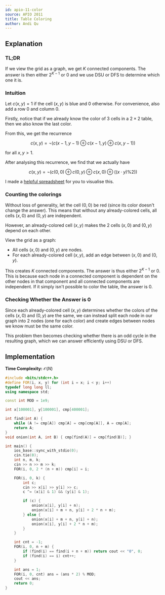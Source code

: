 ```yaml
---
id: apio-11-color
source: APIO 2011
title: Table Coloring
author: Andi Qu
---
```


## Explanation

### TL;DR

If we view the grid as a graph, we get $K$ connected components. The answer is
then either $2^{K - 1}$ or $0$ and we use DSU or DFS to determine which one it
is.

### Intuition

Let $c(x, y) = 1$ if the cell $(x, y)$ is blue and $0$ otherwise. For
convenience, also add a row 0 and column 0.

Firstly, notice that if we already know the color of 3 cells in a $2 \times 2$
table, then we also know the last color.

From this, we get the recurrence

$$
c(x, y) = \lnot (c(x - 1, y - 1) \oplus c(x - 1, y) \oplus c(x, y - 1))
$$

for all $x, y > 1$.

After analysing this recurrence, we find that we actually have

$$
c(x, y) = \lnot (c(0, 0) \oplus c(0, y) \oplus c(x, 0) \oplus ((x \cdot y) \% 2))
$$

I made a
[helpful spreadsheet](https://docs.google.com/spreadsheets/d/1cSNyb3wBq39R2FsSD-kuPpfBsLXCVxSXKsqllo2sUs0/edit?usp=sharing)
for you to visualise this.

### Counting the colorings

Without loss of generality, let the cell $(0, 0)$ be red (since its color
doesn't change the answer). This means that without any already-colored cells,
all cells $(x, 0)$ and $(0, y)$ are independent.

However, an already-colored cell $(x, y)$ makes the 2 cells $(x, 0)$ and
$(0, y)$ depend on each other.

View the grid as a graph:

- All cells $(x, 0)$ and $(0, y)$ are nodes.
- For each already-colored cell $(x, y)$, add an edge between $(x, 0)$ and
  $(0, y)$.

This creates $K$ connected components. The answer is thus either $2^{K - 1}$ or
$0$. This is because each node in a connected component is dependent on the
other nodes in that component and all connected components are independent. If
it simply isn't possible to color the table, the answer is $0$.

### Checking Whether the Answer is $0$

Since each already-colored cell $(x, y)$ determines whether the colors of the
cells $(x, 0)$ and $(0, y)$ are the same, we can instead split each node in our
graph into 2 nodes (one for each color) and create edges between nodes we know
must be the same color.

This problem then becomes checking whether there is an odd cycle in the
resulting graph, which we can answer efficiently using DSU or DFS.

## Implementation

**Time Complexity:** $\mathcal{O}(N)$

<LanguageSection>

<CPPSection>

```cpp
#include <bits/stdc++.h>
#define FOR(i, x, y) for (int i = x; i < y; i++)
typedef long long ll;
using namespace std;

const int MOD = 1e9;

int x[100001], y[100001], cmp[400001];

int find(int A) {
	while (A != cmp[A]) cmp[A] = cmp[cmp[A]], A = cmp[A];
	return A;
}
void onion(int A, int B) { cmp[find(A)] = cmp[find(B)]; }

int main() {
	ios_base::sync_with_stdio(0);
	cin.tie(0);
	int n, m, k;
	cin >> n >> m >> k;
	FOR(i, 0, 2 * (n + m)) cmp[i] = i;

	FOR(i, 0, k) {
		int c;
		cin >> x[i] >> y[i] >> c;
		c ^= (x[i] & 1) && (y[i] & 1);

		if (c) {
			onion(x[i], y[i] + n);
			onion(x[i] + m + n, y[i] + 2 * n + m);
		} else {
			onion(x[i] + m + n, y[i] + n);
			onion(x[i], y[i] + 2 * n + m);
		}
	}

	int cnt = -1;
	FOR(i, 0, n + m) {
		if (find(i) == find(i + n + m)) return cout << "0", 0;
		if (find(i) == i) cnt++;
	}

	int ans = 1;
	FOR(i, 0, cnt) ans = (ans * 2) % MOD;
	cout << ans;
	return 0;
}
```

</CPPSection>

</LanguageSection>
